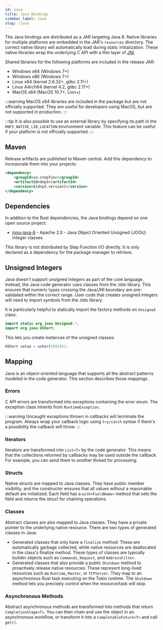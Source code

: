 ```yaml
---
id: java
title: Java Bindings
sidebar_label: Java
slug: /java
---
```



The Java bindings are distributed as a JAR targeting Java 8. Native libraries for multiple platforms are embedded in the JAR's `resources` directory. The
correct native library will automatically load during static initialization. These native libraries wrap the underlying C API with a thin layer of
[JNI](https://docs.oracle.com/javase/8/docs/technotes/guides/jni/).

Shared libraries for the following platforms are included in the release JAR:

- Windows x64 (Windows 7+)
- Windows x86 (Windows 7+)
- Linux x64 (kernel 2.6.32+, glibc 2.11+)
- Linux AArch64 (kernel 4.2, glibc 2.17+)
- MacOS x64 (MacOS 10.7+, Lion+)

:::warning
MacOS x64 libraries are included in the package but are not officially supported. They are useful for developers using MacOS, but
are not supported in production.
:::

:::tip
It is also possible to use an external library by specifying its path in the `DNP3_NATIVE_LIB_LOCATION` environment variable. This feature can be useful if your platform
is not officially supported.
:::

## Maven

Release artifacts are published to Maven central. Add this dependency to incorporate them into your projects:

```xml
<dependency>
    <groupId>io.stepfunc</groupId>
    <artifactId>dnp3</artifactId>
    <version>${dnp3.version}</version>
</dependency>
```

## Dependencies

In addition to the Rust dependencies, the Java bindings depend on one open source project:

* [joou-java-6](https://github.com/jOOQ/jOOU) - Apache 2.0 - Java Object Oriented Unsigned (JOOU) integer classes

This library is not distributed by Step Function I/O directly. It is only declared as a dependency for the package manager to retrieve.

## Unsigned Integers

Java doesn't support unsigned integers as part of the core language. Instead, the Java code generator uses classes from the `JOOU` library. This ensures that numeric types crossing the Java/JNI boundary are pre-validated within the correct range. User code that creates unsigned integers will need to import symbols from the `JOOU` library.

It is particularly helpful to statically import the factory methods on `Unsigned` class:

```java
import static org.joou.Unsigned.*;
import org.joou.UShort;
```

This lets you create instances of the unsigned classes:

```java
UShort value = ushort(65535);
```

## Mapping

Java is an object-oriented language that supports all the abstract patterns modeled in the code generator. This section describes those mappings.

### Errors

C API errors are transformed into exceptions containing the error enum. The exception class inherits from `RuntimeException`.

:::warning
Uncaught exceptions thrown in callbacks will terminate the program. Always wrap your callback logic using `try/catch` syntax if there's a possibility the callback will throw.
:::

### Iterators

Iterators are transformed into `List<T>` by the code generator. This means that the collections returned by callbacks may be
used outside the callback. For example, you can send them to another thread for processing.

### Structs

Native structs are mapped to Java classes. They have public member visibility, and the constructor ensures that all values without a reasonable default are initialized.
Each field has a `with<FieldName>` method that sets the field and returns the struct for chaining operations.

### Classes

Abstract classes are also mapped to Java classes. They have a private pointer to the underlying native resource. There are two types of generated classes in Java: 
* Generated classes that only have a `finalize` method: These are automatically garbage collected, while native resources are deallocated in the class's finalize method. These types of classes are typically builder objects such as `Commands`, `Request`, and `AddressFilter`. 
* Generated classes that also provide a public `Shutdown` method to proactively release native resources: These represent long-lived resources such as `Runtime`, `Master`, or `TCPServer`. They map to an asynchronous Rust task executing on the Tokio runtime. The `Shutdown` method lets you precisely control when the resource/task will stop.


### Asynchronous Methods

Abstract asynchronous methods are transformed into methods that return `CompletionStage<T>`. You can then chain and use the object in an asynchronous
workflow, or transform it into a `CompletableFuture<T>` and call `get()`.
